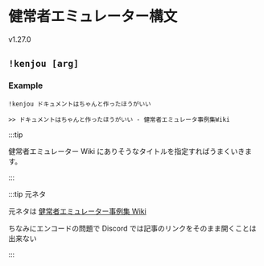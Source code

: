# 健常者エミュレーター構文

<span class="badge badge--success">v1.27.0</span>

## `!kenjou [arg]`

### Example

`!kenjou ドキュメントはちゃんと作ったほうがいい`

```
>> ドキュメントはちゃんと作ったほうがいい - 健常者エミュレータ事例集Wiki
```

:::tip

健常者エミュレーター Wiki にありそうなタイトルを指定すればうまくいきます。

:::

:::tip 元ネタ

元ネタは [健常者エミュレーター事例集 Wiki](https://healthy-person-emulator.memo.wiki/)

ちなみにエンコードの問題で Discord では記事のリンクをそのまま開くことは出来ない

:::
